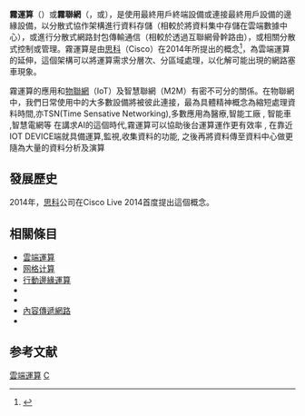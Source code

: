 {{refimprove|time=2016-05-12T09:34:25+00:00}}
{{noteTA
|T=zh-cn:雾运算; zh-tw:霧運算;
|G1=IT
|1=zh-cn:云; zh-tw:雲端;
|2=zh-cn:计算; zh-tw:運算;
|3=zh-cn:增强现实; zh-tw:擴增實境; zh-hk:擴張實境;
}}

'''霧運算'''（{{lang-en|Fog  Computing}}）或'''霧聯網'''（{{lang|en|Fog Networking}}，或{{lang|en|Fogging}}），是使用最終用戶終端設備或連接最終用戶設備的邊緣設備，以分散式協作架構進行資料存儲（相較於將資料集中存儲在雲端數據中心），或進行分散式網路封包傳輸通信（相較於透過互聯網骨幹路由），或相關分散式控制或管理。霧運算是由[[思科|思科]]（Cisco）在2014年所提出的概念<ref>
{{cite|url=http://blogs.cisco.com/digital/cisco-iox-in-cisco-live-2014-showcasing-fog-computing-at-work |title=Cisco IOx in Cisco Live 2014: Showcasing “fog computing” at work |publisher=cisco.com |date=2014-05-13 |accessdate=2016-05-12}}</ref>，為雲端運算的延伸，這個架構可以將運算需求分層次、分區域處理，以化解可能出現的網路塞車現象。

霧運算的應用和[[物联网|物聯網]]（IoT）及智慧聯網（M2M）有密不可分的關係。在物聯網中，我們日常使用中的大多數設備將被彼此連接，最為具體精神概念為縮短處理資料時間,亦TSN(Time Sensative Networking),多數應用為醫療,智能工廠 , 智能車 ,智慧電網等
在講求AI的這個時代,霧運算可以協助後台運算運作更有效率 , 在靠近IOT DEVICE端就具備運算,監視,收集資料的功能, 之後再將資料傳至資料中心做更隨為大量的資料分析及演算

== 發展歷史 ==
2014年，[[思科|思科]]公司在Cisco Live 2014首度提出這個概念。

==相關條目==
{{div col|2}}
* [[雲端運算|雲端運算]]
* [[网格计算|网格计算]]
* [[行動邊緣運算|行動邊緣運算]]
* {{le|效用運算|Utility computing}}
* {{le|Cloudlet|Cloudlet}}
* [[內容傳遞網路|內容傳遞網路]]
* {{le|Fat client|Fat client}}
{{div col end}}

== 参考文献 ==
{{Reflist}}

[[Category:雲端運算|]]
[[Category:分散式計算架構|C]]